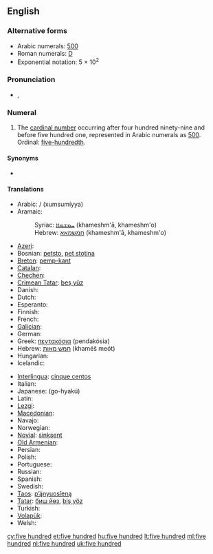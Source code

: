 ==English==

===Alternative forms===
* Arabic numerals: [[500]] {{qualifier|see for numerical forms in other scripts}}
* Roman numerals: [[D]]
* Exponential notation: 5 &times; 10<sup>2</sup>
<!-- Please add other numerical forms to the page for 500 instead of here. -->

===Pronunciation===
* {{a|UK|US}} {{IPA|/ˈfaɪv ˈhʌn.dɹəd/|/ˈfaɪv ˈhʌn.dɹɪd/}}, {{SAMPA|/"faIv "hVn.dr@d/|/"faIv "hVn.drId/}}

===Numeral===
{{infl|en|numeral|head=[[five]] [[hundred]]}}

# {{cardinal|lang=en}} The [[cardinal number]] occurring after four hundred ninety-nine and before five hundred one, represented in Arabic numerals as [[500]]. Ordinal: [[five-hundredth]].

====Synonyms====
* {{symbolic|500}}

====Translations====
{{trans-top|cardinal number 500}}
* Arabic: {{t|ar|خمسمائة|alt=خُمْسُمِائَةٍ}} / {{Arab|[[خمس مائة|خُمْسُ مِائَةٍ]]}} (xumsumíyya)
* Aramaic:
*: Syriac: [[ܚܡܫܡܐܐ]] (khameshm'ā, khameshm'o) {{c}}
*: Hebrew: [[חמשמאא]] (khameshm'ā, khameshm'o) {{c}}
* [[Azeri]]: {{t|az|beş yüz}}
* Bosnian: [[petsto]], [[pet stotina]] {{f}}
* [[Breton]]: [[pemp-kant]]
* [[Catalan]]: {{t+|ca|cinc-cents}}
* [[Chechen]]: {{tø|ce|пхи бIе|tr=pxi bje}}
* [[Crimean Tatar]]: [[beş yüz#Crimean Tatar|beş yüz]]
* Danish: {{t|da|fem hundrede|c}}
* Dutch: {{t+|nl|vijfhonderd|f}}
* Esperanto: {{t-|eo|kvincent|xs=Esperanto}}
* Finnish: {{t-|fi|viisisataa}}
* French: {{t|fr|cinq cents|m}}
* [[Galician]]: {{t+|gl|quiñentos|xs=Galician}}
* German: {{t|de|fünfhundert|f}}
* Greek: [[πεντακόσια]] (pendakósia)
* Hebrew: [[חמש מאות]] (khaméš meót)
* Hungarian: {{t|hu|ötszáz}}
* Icelandic: {{t-|is|fimm hundruð}}
{{trans-mid}}
* [[Interlingua]]: [[cinque centos]]
* Italian: {{t+|it|cinquecento|m}}
* Japanese: {{t|ja|五百}} (go-hyakú)
* Latin: {{t+|la|quingenti|alt=quīngentī}}
* [[Lezgi]]: {{tø|lez|вад вишни|sc=Cyrl}}
* [[Macedonian]]: {{t|mk|петстотини|tr=petstótini}}
* Navajo: {{tø|nv|ashdladi neeznádiin|xs=Navajo}}
* Norwegian: {{t|no|fem hundre}}
* [[Novial]]: [[sinksent]]
* [[Old Armenian]]: {{tø|xcl|հինգհարիւր|tr=hinghariwr|sc=Armn}}
* Persian: {{t-|fa|پانصد|tr=pânsad|xs=Persian}}
* Polish: {{t+|pl|pięćset}}
* Portuguese: {{t+|pt|quinhentos}}
* Russian: {{t+|ru|пятьсот|tr=pjat’sót}}
* Spanish: {{t-|es|quinientos}}
* Swedish: {{t|sv|femhundra}}
* [[Taos]]: [[p’ą́nyuosǐeną]]
* [[Tatar]]: [[биш йөз#Tatar|биш йөз]], [[biş yöz#Tatar|biş yöz]]
* Turkish: {{t-|tr|beş yüz}}
* [[Volapük]]: {{t|vo|lultum}}
* Welsh: {{t|cy|pum cant|xs=Welsh}}
{{trans-bottom}}

[[cy:five hundred]]
[[et:five hundred]]
[[hu:five hundred]]
[[lt:five hundred]]
[[ml:five hundred]]
[[nl:five hundred]]
[[uk:five hundred]]